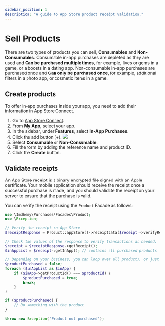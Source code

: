 ```yaml
---
sidebar_position: 1
description: "A guide to App Store product receipt validation."
---
```

# Sell Products

There are two types of products you can sell, **Consumables** and **Non-Consumables**. Consumable in-app purchases
are depleted as they are used and **Can be purchased multiple times**, for example, lives or gems in a game, or a
boosts in a dating app. Non-consumable in-app purchases are purchased once and **Can only be purchased once**, for
example, additional filters in a photo app, or cosmetic items in a game.

## Create products

To offer in-app purchases inside your app, you need to add their information in App Store Connect.

1. Go to [App Store Connect](https://appstoreconnect.apple.com/).
2. From **My App**, select your app.
3. In the sidebar, under **Features**, select **In-App Purchases**.
4. Click the add button (+).
![](/img/appstoreconnect/add-product.png)
5. Select **Consumable** or **Non-Consumable**.
6. Fill the form by adding the reference name and product ID.
7. Click the **Create** button.

## Validate receipts

An App Store receipt is a binary encrypted file signed with an Apple certificate. Your mobile application should
receive the receipt once a successful purchase is made, and you should validate the receipt on your server to ensure
that the purchase is valid.

You can verify the receipt using the `Product` Facade as follows:

```php title="ProductController.php"
use \Imdhemy\Purchases\Facades\Product;
use \Exception;

// Verify the receipt on App Store
$receiptResponse = Product::appStore()->receiptData($receipt)->verifyReceipt();

// Check the values of the response to verify transactions as needed.
$receipt = $receiptResponse->getReceipt();
$inAppList = $receipt->getInApp(); // contains all purchased products

// Depending on your business, you can loop over all products, or just the first one.
$productPurchased = false;
foreach ($inAppList as $inApp) {
    if ($inApp->getProductId() === $productId) {
        $productPurchased = true;
        break;
    }
}

if ($productPurchased) {
    // Do something with the product
}

throw new Exception('Product not purchased');
```
